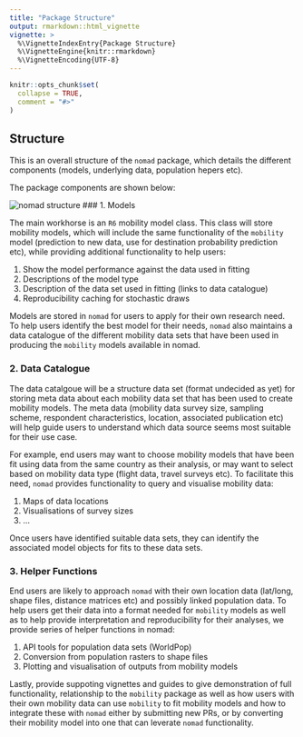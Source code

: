 ```yaml
---
title: "Package Structure"
output: rmarkdown::html_vignette
vignette: >
  %\VignetteIndexEntry{Package Structure}
  %\VignetteEngine{knitr::rmarkdown}
  %\VignetteEncoding{UTF-8}
---
```


```r
knitr::opts_chunk$set(
  collapse = TRUE,
  comment = "#>"
)
```

## Structure

This is an overall structure of the `nomad` package, which details the 
different components (models, underlying data, population hepers etc). 

The package components are shown below:

![nomad structure](imgs/structure.png)
### 1. Models

The main workhorse is an `R6` mobility model class. This class will store 
mobility models, which will include the same functionality of the `mobility` model
(prediction to new data, use for destination probability prediction etc), 
while providing additional functionality to help users:

1. Show the model performance against the data used in fitting
2. Descriptions of the model type
3. Description of the data set used in fitting (links to data catalogue)
4. Reproducibility caching for stochastic draws

Models are stored in `nomad` for users to apply for their own research need. To 
help users identify the best model for their needs, `nomad` also maintains
a data catalogue of the different mobility data sets that have been used in 
producing the `mobility` models available in nomad. 

### 2. Data Catalogue

The data catalgoue will be a structure data set (format undecided as yet) for 
storing meta data about each mobility data set that has been used to create 
mobility models. The meta data (mobility data survey size, sampling scheme, 
respondent characteristics, location, associated publication etc) will help guide 
users to understand which data source seems most suitable for their use case. 

For example, end users may want to choose mobility models that have been fit
using data from the same country as their analysis, or may want to select based 
on mobility data type (flight data, travel surveys etc). To facilitate this need, 
`nomad` provides functionality to query and visualise mobility data:

1. Maps of data locations
2. Visualisations of survey sizes
3. ...

Once users have identified suitable data sets, they can identify the associated
model objects for fits to these data sets. 

### 3. Helper Functions

End users are likely to approach `nomad` with their own location data (lat/long, 
shape files, distance matrices etc) and possibly linked population data. To help
users get their data into a format needed for `mobility` models as well as to 
help provide interpretation and reproducibility for their analyses, we provide 
series of helper functions in nomad:

1. API tools for population data sets (WorldPop)
2. Conversion from population rasters to shape files
3. Plotting and visualisation of outputs from mobility models

Lastly, provide suppoting vignettes and guides to give demonstration of full 
functionality, relationship to the `mobility` package as well as how users with
their own mobility data can use `mobility` to fit mobility models and how to 
integrate these with `nomad` either by submitting new PRs, or by converting
their mobility model into one that can leverate `nomad` functionality. 
